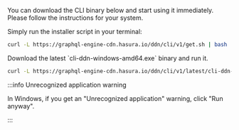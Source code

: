 
You can download the CLI binary below and start using it immediately. Please follow the instructions for your system.

<Tabs groupId="os-preference" className="api-tabs">

<TabItem value="macOS-or-linux" label="macOS and Linux">

Simply run the installer script in your terminal:

```bash
curl -L https://graphql-engine-cdn.hasura.io/ddn/cli/v1/get.sh | bash
```

</TabItem>

<TabItem value="windows" label="Windows">
Download the latest `cli-ddn-windows-amd64.exe` binary and run it.

```bash
curl -L https://graphql-engine-cdn.hasura.io/ddn/cli/v1/latest/cli-ddn-windows-amd64.exe -o ddn.exe
```

:::info Unrecognized application warning

In Windows, if you get an "Unrecognized application" warning, click "Run anyway".

:::

</TabItem>
</Tabs>
